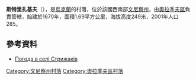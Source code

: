 {{coord|49|9|27|N|29|21|1|E|scale:30000|display=title}}

'''斯特里扎基夫'''（{{lang-uk|Стрижаків}}），是[[烏克蘭|烏克蘭]]的村落，位於該國西南部[[文尼察州|文尼察州]]，由[[奧拉季夫區|奧拉季夫區]]負責管轄，始建於1670年，面積1.69平方公里，海拔高度249米，2001年人口285。

==參考資料==
* [http://weather.in.ua/ua/vinnickaja/25354 Погода в селі Стрижаків] {{Wayback|url=http://weather.in.ua/ua/vinnickaja/25354 |date=20111220084720 }}

[[Category:文尼察州村落|Category:文尼察州村落]]
[[Category:奧拉季夫區村落|Category:奧拉季夫區村落]]


{{Vinnytsia-geo-stub}}